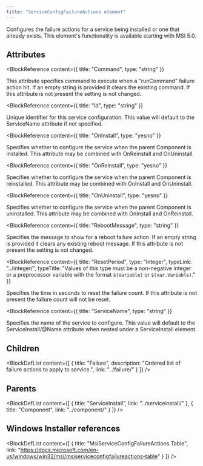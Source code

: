 ```yaml
---
title: "ServiceConfigFailureActions element"
---
```



Configures the failure actions for a service being installed or one that already exists. This element's functionality is available starting with MSI 5.0.


## Attributes

<BlockWrapper>

  <BlockReference
    content={{
      title: "Command",
      type: "string"
    }}
  >
  This attribute specifies command to execute when a "runCommand" failure action hit. If an empty string is provided it clears
   the existing command. If this attribute is not present the setting is not changed.
  </BlockReference>

  <BlockReference
    content={{
      title: "Id",
      type: "string"
    }}
  >
  Unique identifier for this service configuration. This value will default to the ServiceName attribute if not
   specified.
  </BlockReference>

  <BlockReference
    content={{
      title: "OnInstall",
      type: "yesno"
    }}
  >
  Specifies whether to configure the service when the parent Component is installed. This attribute may be combined with OnReinstall
   and OnUninstall.
  </BlockReference>

  <BlockReference
    content={{
      title: "OnReinstall",
      type: "yesno"
    }}
  >
  Specifies whether to configure the service when the parent Component is reinstalled. This attribute may be combined with OnInstall
   and OnUninstall.
  </BlockReference>

  <BlockReference
    content={{
      title: "OnUninstall",
      type: "yesno"
    }}
  >
  Specifies whether to configure the service when the parent Component is uninstalled. This attribute may be combined with OnInstall
   and OnReinstall.
  </BlockReference>

  <BlockReference
    content={{
      title: "RebootMessage",
      type: "string"
    }}
  >
  Specifies the message to show for a reboot failure action. If an empty string is provided it clears any existing reboot message. If this
   attribute is not present the setting is not changed.
  </BlockReference>

  <BlockReference
    content={{
      title: "ResetPeriod",
      type: "Integer",
      typeLink: "../integer/",
      typeTitle: "Values of this type must be a non-negative integer or a preprocessor variable with the format `$(Variable)` or `$(var.Variable)`."
    }}
  >
  Specifies the time in seconds to reset the failure count. If this attribute is not present the failure count will not be reset.
  </BlockReference>

  <BlockReference
    content={{
      title: "ServiceName",
      type: "string"
    }}
  >
  Specifies the name of the service to configure. This value will default to the ServiceInstall/@Name attribute when nested under
   a ServiceInstall element.
  </BlockReference>

</BlockWrapper>

## Children

<BlockDefList content={[
    {
      title: "Failure",
      description: "Ordered list of failure actions to apply to service.",
      link: "../failure/"
    }
  ]}
/>

## Parents

<BlockDefList content={[
    {
      title: "ServiceInstall",
      link: "../serviceinstall/"
    },
    {
      title: "Component",
      link: "../component/"
    }
  ]}
/>

## Windows Installer references

<BlockDefList content={[
    {
      title: "MsiServiceConfigFailureActions Table",
      link: "https://docs.microsoft.com/en-us/windows/win32/msi/msiserviceconfigfailureactions-table"
    }
  ]}
/>
